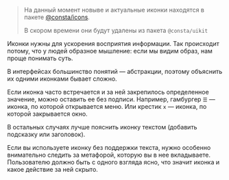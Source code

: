 
> На данный момент новыве и актуальные иконки находятся в пакете [@consta/icons](##LIBS.LIB/lib:icons).
>
> В скором времени они будут удалены из пакета `@consta/uikit`

Иконки нужны для ускорения восприятия информации.
Так происходит потому, что у людей образное мышление: если мы видим образ, нам проще понимать суть.

В интерфейсах большинство понятий — абстракции, поэтому объяснить их одними иконками бывает сложно.

Если иконка часто встречается и за ней закрепилось определенное значение, можно оставить ее без подписи.
Например, гамбургер `☰` — иконка, по которой открывается меню.
Или крестик `x` — иконка, по которой закрывается окно.

В остальных случаях лучше пояснить иконку текстом (добавить подсказку или заголовок).

Если вы используете иконку без поддержки текста, нужно особенно внимательно следить за метафорой,
которую вы в нее вкладываете. Пользователю должно быть с одного взгляда ясно, что значит иконка
и какое действие за ней скрыто.

<IconGrid />
